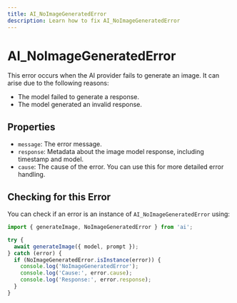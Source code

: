 ```yaml
---
title: AI_NoImageGeneratedError
description: Learn how to fix AI_NoImageGeneratedError
---
```


# AI_NoImageGeneratedError

This error occurs when the AI provider fails to generate an image.
It can arise due to the following reasons:

- The model failed to generate a response.
- The model generated an invalid response.

## Properties

- `message`: The error message.
- `response`: Metadata about the image model response, including timestamp and model.
- `cause`: The cause of the error. You can use this for more detailed error handling.

## Checking for this Error

You can check if an error is an instance of `AI_NoImageGeneratedError` using:

```typescript
import { generateImage, NoImageGeneratedError } from 'ai';

try {
  await generateImage({ model, prompt });
} catch (error) {
  if (NoImageGeneratedError.isInstance(error)) {
    console.log('NoImageGeneratedError');
    console.log('Cause:', error.cause);
    console.log('Response:', error.response);
  }
}
```
